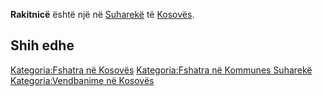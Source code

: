 {{Fshat në 
 | Emri                = Rakitnicë
 | EmriAlt                = 
 | NAME_SHORT_FORM=      
 | NAME_GENERIC=      
 | NAME_SORT_NAME_RO=      RAKITNICE
 | FULL_NAME_RO = Rakitnicë
 | FULL_NAME_ND_RO=Rakitnice
 | SORT_NAME_RG=RAKITNICE
 | FULL_NAME_RG=Rakitnicë
 | FULL_NAME_ND_RG=Rakitnice
 | SRP_NAME_SHORT_FORM=      
 | SRP_NAME_GENERIC=      
 | SRP_NAME_SORT_NAME_RO=      
 | SRP_FULL_NAME_RO = 
 | SRP_FULL_NAME_ND_RO=
 | SRP_SORT_NAME_RG=
 | SRP_FULL_NAME_RG=
 | SRP_FULL_NAME_ND_RG=
 | Emri (Rasa dhanore) = 
 | Figura              = 
 | Shteti              = Kosovo
 | Komuna              = Suharekë
 | Kodi postar         = 
 | Sipërfaqja          = 

 | Popullsia           = 

 | Regj. i popullsisë  = 
 | Dend. e popullsisë  = 
 | Faqja zyrtare       = 
 <!--- Koordinatat ----> 
 | Gjerësia            = 42.733333
 | Gjatësia            = 20.733333
 | Lartësia            = 
}}
'''Rakitnicë''' është një [[]] në [[Suharekë]] të [[Kosovës]].

<!-- == Gjeografia == -->
<!-- == Historia == -->
<!-- == Demografia == -->
== Shih edhe ==
{{Komuna Suharekë}}
{{Kosovo-Administrata-Cung}}

[[Kategoria:Fshatra në Kosovës]]
[[Kategoria:Fshatra në Kommunes Suharekë]]
[[Kategoria:Vendbanime në Kosovës]]